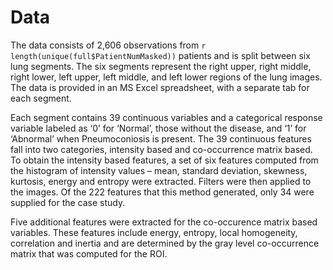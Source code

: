 # Data

The data consists of 2,606 observations from `r length(unique(full$PatientNumMasked))` patients and is split between six lung segments. The six segments represent the right upper, right middle, right lower, left upper, left middle, and left lower regions of the lung images. The data is provided in an MS Excel spreadsheet, with a separate tab for each segment.

Each segment contains 39 continuous variables and a categorical response variable labeled as '0' for 'Normal', those without the disease, and '1' for 'Abnormal' when Pneumoconiosis is present. The 39 continuous features fall into two categories, intensity based and co-occurrence matrix based. To obtain the intensity based features, a set of six features computed from the histogram of intensity values – mean, standard deviation, skewness, kurtosis, energy and entropy were extracted. Filters were then applied to the images. Of the 222 features that this method generated, only 34 were supplied for the case study.

Five additional features were extracted for the co-occurence matrix based variables. These features include energy, entropy, local homogeneity, correlation and inertia and are determined by the gray level co-occurrence matrix that was computed for the ROI. 

